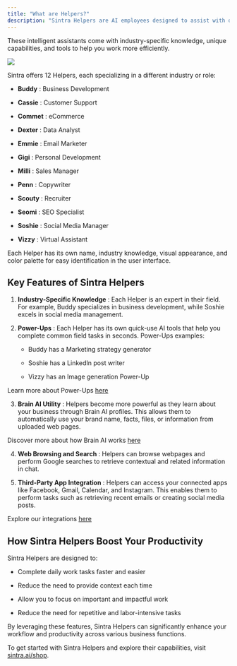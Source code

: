 ```yaml
---
title: "What are Helpers?"
description: "Sintra Helpers are AI employees designed to assist with daily work tasks."
---
```


These intelligent assistants come with industry-specific knowledge, unique capabilities, and tools to help you work more efficiently.

![](https://downloads.intercomcdn.com/i/o/1112561560/ca0ad81e2510c77e318633fc/image.png?expires=1736910000&signature=26a5fe72b1a7de71c484d4770521db37b30c7566d0fdf349c2d68d35edbdb7a8&req=dSEmFMx4nIRZWfMW3Hu4gTC%2F8rDVcaRLpSCuU%2BzDmO%2FLZoD9CWZJy4%2Boyeox%0AvQ%3D%3D%0A)

Sintra offers 12 Helpers, each specializing in a different industry or role:

  * **Buddy** : Business Development

  * **Cassie** : Customer Support

  * **Commet** : eCommerce

  * **Dexter** : Data Analyst

  * **Emmie** : Email Marketer

  * **Gigi** : Personal Development

  * **Milli** : Sales Manager

  * **Penn** : Copywriter

  * **Scouty** : Recruiter

  * **Seomi** : SEO Specialist

  * **Soshie** : Social Media Manager

  * **Vizzy** : Virtual Assistant




Each Helper has its own name, industry knowledge, visual appearance, and color palette for easy identification in the user interface.

## 

## Key Features of Sintra Helpers

  1. **Industry-Specific Knowledge** : Each Helper is an expert in their field. For example, Buddy specializes in business development, while Soshie excels in social media management.

  2. **Power-Ups** : Each Helper has its own quick-use AI tools that help you complete common field tasks in seconds. Power-Ups examples:

     * Buddy has a Marketing strategy generator

     * Soshie has a LinkedIn post writer

     * Vizzy has an Image generation Power-Up

Learn more about Power-Ups [here](https://help.sintra.ai/en/articles/9608830-power-ups-explained)

  3. **Brain AI Utility** : Helpers become more powerful as they learn about your business through Brain AI profiles. This allows them to automatically use your brand name, facts, files, or information from uploaded web pages.

Discover more about how Brain AI works [here](https://help.sintra.ai/en/articles/9607409-brain-ai-explained)

  4. **Web Browsing and Search** : Helpers can browse webpages and perform Google searches to retrieve contextual and related information in chat.

  5. **Third-Party App Integration** : Helpers can access your connected apps like Facebook, Gmail, Calendar, and Instagram. This enables them to perform tasks such as retrieving recent emails or creating social media posts.

Explore our integrations [here](https://help.sintra.ai/en/articles/9653395-integrations-explained)




## How Sintra Helpers Boost Your Productivity

Sintra Helpers are designed to:

  * Complete daily work tasks faster and easier

  * Reduce the need to provide context each time

  * Allow you to focus on important and impactful work

  * Reduce the need for repetitive and labor-intensive tasks




By leveraging these features, Sintra Helpers can significantly enhance your workflow and productivity across various business functions.

To get started with Sintra Helpers and explore their capabilities, visit [sintra.ai/shop](https://sintra.ai/shop).